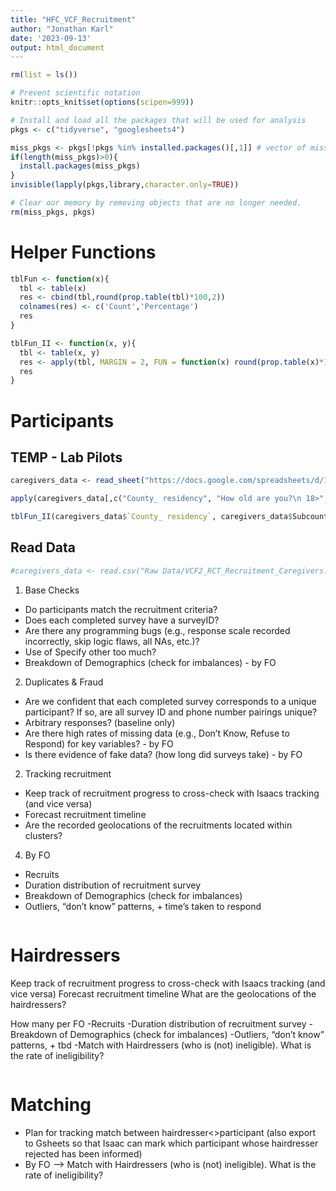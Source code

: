 ```yaml
---
title: "HFC_VCF_Recruitment"
author: "Jonathan Karl"
date: '2023-09-13'
output: html_document
---
```


```r
rm(list = ls())

# Prevent scientific notation
knitr::opts_knit$set(options(scipen=999))

# Install and load all the packages that will be used for analysis
pkgs <- c("tidyverse", "googlesheets4")

miss_pkgs <- pkgs[!pkgs %in% installed.packages()[,1]] # vector of missing packages
if(length(miss_pkgs)>0){
  install.packages(miss_pkgs)
}
invisible(lapply(pkgs,library,character.only=TRUE))

# Clear our memory by removing objects that are no longer needed.
rm(miss_pkgs, pkgs)
```

# Helper Functions

```r
tblFun <- function(x){
  tbl <- table(x)
  res <- cbind(tbl,round(prop.table(tbl)*100,2))
  colnames(res) <- c('Count','Percentage')
  res
}

tblFun_II <- function(x, y){
  tbl <- table(x, y)
  res <- apply(tbl, MARGIN = 2, FUN = function(x) round(prop.table(x)*100,2))
  res
}

```


# Participants

## TEMP - Lab Pilots

```r
caregivers_data <- read_sheet("https://docs.google.com/spreadsheets/d/1Kyi1j640g6pliUC_XtewQnr4ZHySKp46S9p2JGqgpyg/edit#gid=84028558", sheet = "Recruited respondents")

apply(caregivers_data[,c("County_ residency", "How old are you?\n 18>", "Do you have daughter/s\n  5-18 yrs?", "Do you have a operational smartphone?",  "Do you have a facebook account?", "Eligible?")], FUN = tblFun, MARGIN = 2)

tblFun_II(caregivers_data$`County_ residency`, caregivers_data$Subcounty)
```

## Read Data

```r

#caregivers_data <- read.csv("Raw Data/VCF2_RCT_Recruitment_Caregivers.csv")

```


1. Base Checks
- Do participants match the recruitment criteria?
- Does each completed survey have a surveyID?
- Are there any programming bugs (e.g., response scale recorded incorrectly, skip logic flaws, all NAs, etc.)?
- Use of Specify other too much?
- Breakdown of Demographics (check for imbalances) - by FO

2. Duplicates & Fraud
- Are we confident that each completed survey corresponds to a unique participant? If so, are all survey ID and phone number pairings unique?
- Arbitrary responses? (baseline only)
- Are there high rates of missing data (e.g., Don't Know, Refuse to Respond) for key variables? - by FO
- Is there evidence of fake data? (how long did surveys take) - by FO

2. Tracking recruitment
- Keep track of recruitment progress to cross-check with Isaacs tracking (and vice versa)
- Forecast recruitment timeline
- Are the recorded geolocations of the recruitments located within clusters?

4. By FO
- Recruits
- Duration distribution of recruitment survey
- Breakdown of Demographics (check for imbalances)
- Outliers, “don’t know” patterns, + time's taken to respond

```r

```

# Hairdressers
Keep track of recruitment progress to cross-check with Isaacs tracking (and vice versa)
Forecast recruitment timeline
What are the geolocations of the hairdressers?

How many per FO
-Recruits
-Duration distribution of recruitment survey
-Breakdown of Demographics (check for imbalances)
-Outliers, “don’t know” patterns, + tbd
-Match with Hairdressers (who is (not) ineligible). What is the rate of ineligibility?

```r

```

# Matching

- Plan for tracking match between hairdresser<>participant (also export to Gsheets so that Isaac can mark which participant whose hairdresser rejected has been informed)
- By FO --> Match with Hairdressers (who is (not) ineligible). What is the rate of ineligibility?


```r

```

